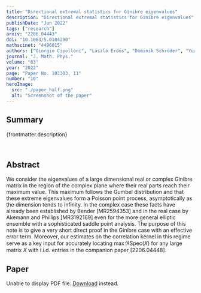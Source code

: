 ```yaml
---
title: "Directional extremal statistics for Ginibre eigenvalues"
description: "Directional extremal statistics for Ginibre eigenvalues"
publishDate: "Jun 2022"
tags: ["research"]
arxiv: "2206.04443"
doi: "10.1063/5.0104290"
mathscinet: "4496015"
authors: ["Giorgio Cipolloni", "László Erdős", "Dominik Schröder", "Yuanyuan Xu"]
journal: "J. Math. Phys."
volume: "63"
year: "2022"
page: "Paper No. 103303, 11"
number: "10"
heroImage:
  src: "./paper_half.png"
  alt: "Screenshot of the paper"
---
```



## Summary

{frontmatter.description}

<br />

## Abstract

We consider the eigenvalues of a large dimensional real or complex Ginibre matrix in the region of the complex plane where their real parts reach their maximum value. This maximum follows the Gumbel distribution and that these extreme eigenvalues form a Poisson point process, asymptotically as the dimension tends to infinity. In the complex case these facts have already been established by Bender [MR2594353] and in the real case by Akemann and Phillips [MR3192169] even for the more general elliptic ensemble with a sophisticated saddle point analysis. The purpose of this note is to give a very short direct proof in the Ginibre case with an effective error term. Moreover, our estimates on the correlation kernel in this regime serve as a key input for accurately locating $\max\Re\mathrm{Spec}(X)$ for any large matrix $X$ with i.i.d. entries in the companion paper [2206.04448].

## Paper

<object data={paper} type="application/pdf" width="100%" height="800px">
	<p>
		Unable to display PDF file.
		<a href={`https://arxiv.com/pdf/${frontmatter.arxiv}.pdf`}>Download</a>
		instead.
	</p>
</object>
